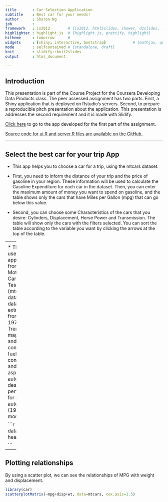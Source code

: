 ```yaml
---
title       : Car Selection Application
subtitle    : Best car for your needs!
author      : Sharon Ng
job         : 
framework   : io2012        # {io2012, html5slides, shower, dzslides, ...}
highlighter : highlight.js  # {highlight.js, prettify, highlight}
hitheme     : tomorrow      # 
widgets     : [shiny, interactive, bootstrap]            # {mathjax, quiz, bootstrap}
mode        : selfcontained # {standalone, draft}
knit        : slidify::knit2slides
output      : html_document

---
```


<style>
.title-slide {
  background-color: #FFFFFF; /* #EDE0CF; ; #CA9F9D*/
}

.title-slide hgroup > h1{
 font-family: 'Baskerville', 'Times', serif; 
 font-weight: normal;
}

.title-slide hgroup > h1, 
.title-slide hgroup > h2 {
  font-family: 'Baskerville';
  font-weight: normal;
  color: #000;  /* ; #EF5150*/
}

article p, article li, article li.build, section p, section li{
  font-family: 'Baskerville','Crimson Text', 'Garamond',  'Palatino', sans-serif;
  text-align: justify;
  font-size:22px;
  line-height: 1.5em;
  color: #000;
}

slide:not(.segue) h2{
  font-family: 'Baskerville', Arial, sans-serif;
  font-size: 52px;
  font-style: normal;
  font-weight: normal;
  text-transform: normal;
  letter-spacing: -2px;
  line-height: 1.2em;
/*  color: #193441;*/
/*  color: #02574D;*/
  color: #666;
}
</style>
<h2>Introduction</h2>

<p>This presentation is part of the Course Project for the Coursera Developing Data Products class. The peer assessed assignment has two parts. First, a Shiny application that is deployed on Rstudio's servers. Second, to prepare a reproducible pitch presentation about the application. This presentation is addresses the second requirement and it is made with Slidify. 

<p><a href="https://shibuyume.shinyapps.io/shiny target=_blank">Click here</a> to go to the app developed for the first part of the assignment.

<p><a href="https://github.com/raencinas/dataproducts target=_blank">Source code for ui.R and server.R files are available on the GitHub.</a>

--- 

<h2>Select the best car for your trip App</h2>

* This app helps you to choose a car for a trip, using the mtcars dataset.

* First, you need to inform the distance of your trip and the price of gasoline in your region. These information will be used to calculate the Gasoline Expenditure for each car in the dataset. Then, you can enter the maximum amount of money you want to spend on gasoline, and the table shows only the cars that have Miles per Gallon (mpg) that can go below this value.

* Second, you can choose some Characteristics of the cars that you desire: Cylinders, Displacement, Horse Power and Transmission. The table will show only the cars with the filters selected. You can sort the table according to the variable you want by clicking the arrows at the top of the table.


--- 
<h2>First glance at the mtcars dataset</h2>

* The data used in the app comes from the Motor Trend Car Road Tests (mtcars) dataset. The data was extracted from the 1974 Motor Trend US magazine, and comprises fuel consumption and 10 aspects of automobile design and performance for 32 automobiles (1973-74 models). 



```r

data(mtcars)
head(mtcars)

```

---  

<h2>Plotting relationships</h2>
By using a scatter plot, we can see the relationships of MPG with weight and displacement. 


```r
library(car)
scatterplotMatrix(~mpg+disp+wt, data=mtcars, cex.axis=1.5)

```


